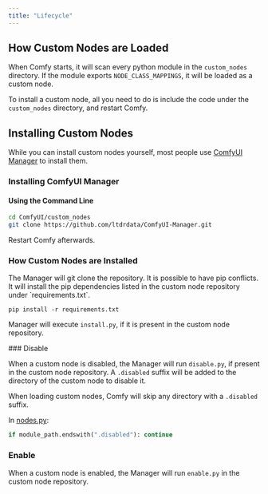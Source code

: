```yaml
---
title: "Lifecycle"
---
```



## How Custom Nodes are Loaded

When Comfy starts, it will scan every python module in the `custom_nodes` directory. If the module exports `NODE_CLASS_MAPPINGS`, it will be loaded as a custom node.

To install a custom node, all you need to do is include the code under the `custom_nodes` directory, and restart Comfy.

## Installing Custom Nodes

While you can install custom nodes yourself, most people use [ComfyUI Manager](https://github.com/ltdrdata/ComfyUI-Manager) to install them.

### Installing ComfyUI Manager

#### Using the Command Line

```bash
cd ComfyUI/custom_nodes
git clone https://github.com/ltdrdata/ComfyUI-Manager.git
```

Restart Comfy afterwards.

### How Custom Nodes are Installed

<Steps>
<Step title="Git Clone">
The Manager will git clone the repository.
</Step>
<Step title="Install Python Dependencies">
<Warning>It is possible to have pip conflicts. </Warning>
It will install the pip dependencies listed in the custom node repository under `requirements.txt`.

```
pip install -r requirements.txt
```

</Step>
<Step title="Run Install Script">

Manager will execute `install.py`, if it is present in the custom node repository.

</Step>
</Steps>
### Disable

When a custom node is disabled, the Manager will run `disable.py`, if present in the custom node repository. A `.disabled` suffix will be added to the directory of the custom node to disable it.

When loading custom nodes, Comfy will skip any directory with a `.disabled` suffix.

In [nodes.py](https://github.com/comfyanonymous/ComfyUI/blob/master/nodes.py#L1922C38-L1922C46):
```python
if module_path.endswith(".disabled"): continue
```


### Enable

When a custom node is enabled, the Manager will run `enable.py` in the custom node repository.
